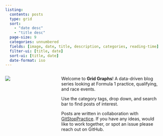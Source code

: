 ```yaml
---
listing:
  contents: posts
  type: grid
  sort:
    - "date desc"
    - "title desc"
  page-size: 9
  categories: unnumbered
  fields: [image, date, title, description, categories, reading-time]
  filter-ui: [title, date]
  sort-ui: [title, date]
  date-format: iso
---
```


:::: {.columns}

::: {.column width="25%"}

![](../files/grid_graphs_logo.png){fig-align="center"}

:::

::: {.column width="5%"}

:::

::: {.column width="70%"}

<div class="grid-graph-intro">

Welcome to **Grid Graphs**! A data-driven blog series looking at Formula 1 practice, qualifying, and race events.

Use the category tags, drop down, and search bar to find posts of interest.

Posts are written in collaboration with [GitStopPractice]. If you have any ideas, would like to work together,
or spot an issue please reach out on GitHub.
</div>

:::

::::

[GitStopPractice]: https://github.com/GitStopPractice
